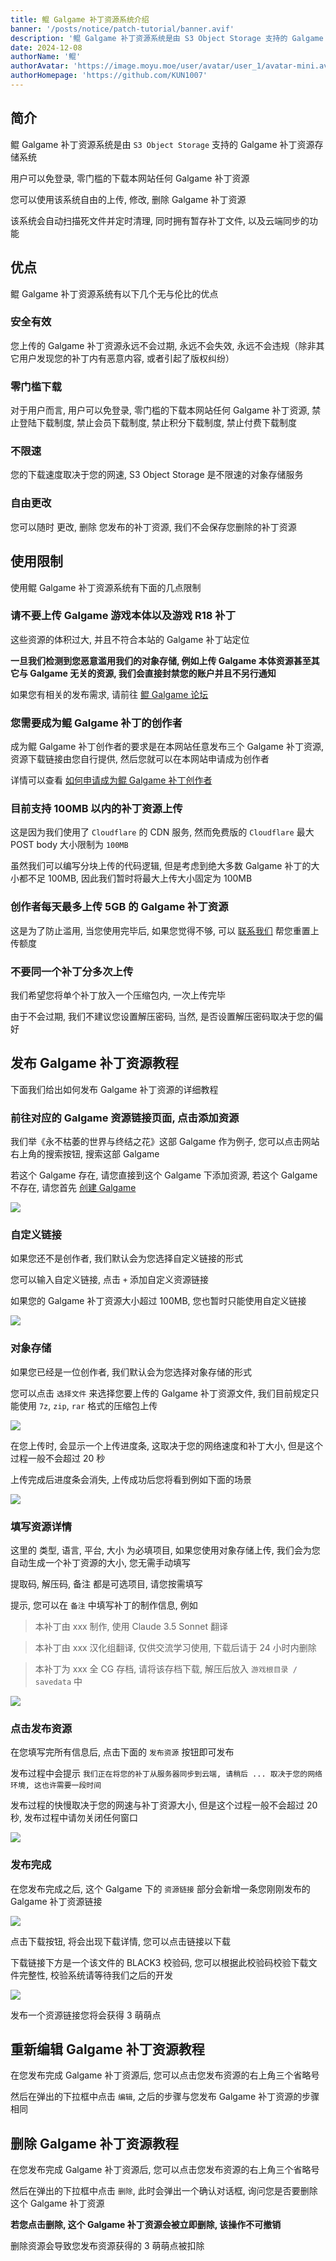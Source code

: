 ```yaml
---
title: 鲲 Galgame 补丁资源系统介绍
banner: '/posts/notice/patch-tutorial/banner.avif'
description: '鲲 Galgame 补丁资源系统是由 S3 Object Storage 支持的 Galgame 补丁资源存储系统, 目前支持 100MB 以内的 Galgame 补丁资源上传, 用户可以免登录, 零门槛的下载本网站任何 Galgame 补丁资源'
date: 2024-12-08
authorName: '鲲'
authorAvatar: 'https://image.moyu.moe/user/avatar/user_1/avatar-mini.avif'
authorHomepage: 'https://github.com/KUN1007'
---
```


## 简介

鲲 Galgame 补丁资源系统是由 `S3 Object Storage` 支持的 Galgame 补丁资源存储系统

用户可以免登录, 零门槛的下载本网站任何 Galgame 补丁资源

您可以使用该系统自由的上传, 修改, 删除 Galgame 补丁资源

该系统会自动扫描死文件并定时清理, 同时拥有暂存补丁文件, 以及云端同步的功能

## 优点

鲲 Galgame 补丁资源系统有以下几个无与伦比的优点

### 安全有效

您上传的 Galgame 补丁资源永远不会过期, 永远不会失效, 永远不会违规（除非其它用户发现您的补丁内有恶意内容, 或者引起了版权纠纷）

### 零门槛下载

对于用户而言, 用户可以免登录, 零门槛的下载本网站任何 Galgame 补丁资源, 禁止登陆下载制度, 禁止会员下载制度, 禁止积分下载制度, 禁止付费下载制度

### 不限速

您的下载速度取决于您的网速, S3 Object Storage 是不限速的对象存储服务

### 自由更改

您可以随时 更改, 删除 您发布的补丁资源, 我们不会保存您删除的补丁资源

## 使用限制

使用鲲 Galgame 补丁资源系统有下面的几点限制

### 请不要上传 Galgame 游戏本体以及游戏 R18 补丁

这些资源的体积过大, 并且不符合本站的 Galgame 补丁站定位

**一旦我们检测到您恶意滥用我们的对象存储, 例如上传 Galgame 本体资源甚至其它与 Galgame 无关的资源, 我们会直接封禁您的账户并且不另行通知**

如果您有相关的发布需求, 请前往 [鲲 Galgame 论坛](https://www.kungal.com)

### 您需要成为鲲 Galgame 补丁的创作者

成为鲲 Galgame 补丁创作者的要求是在本网站任意发布三个 Galgame 补丁资源, 资源下载链接由您自行提供, 然后您就可以在本网站申请成为创作者

详情可以查看 [如何申请成为鲲 Galgame 补丁创作者](/about/notice/apply)

### 目前支持 100MB 以内的补丁资源上传

这是因为我们使用了 `Cloudflare` 的 CDN 服务, 然而免费版的 `Cloudflare` 最大 POST body 大小限制为 `100MB`

虽然我们可以编写分块上传的代码逻辑, 但是考虑到绝大多数 Galgame 补丁的大小都不足 100MB, 因此我们暂时将最大上传大小固定为 100MB

### 创作者每天最多上传 5GB 的 Galgame 补丁资源

这是为了防止滥用, 当您使用完毕后, 如果您觉得不够, 可以 [联系我们](/about/notice/feedback) 帮您重置上传额度

### 不要同一个补丁分多次上传

我们希望您将单个补丁放入一个压缩包内, 一次上传完毕

由于不会过期, 我们不建议您设置解压密码, 当然, 是否设置解压密码取决于您的偏好

## 发布 Galgame 补丁资源教程

下面我们给出如何发布 Galgame 补丁资源的详细教程

### 前往对应的 Galgame 资源链接页面, 点击添加资源

我们举《永不枯萎的世界与终结之花》这部 Galgame 作为例子, 您可以点击网站右上角的搜索按钮, 搜索这部 Galgame

若这个 Galgame 存在, 请您直接到这个 Galgame 下添加资源, 若这个 Galgame 不存在, 请您首先 [创建 Galgame](/about/notice/galgame-tutorial)

![](/posts/notice/patch-tutorial/image1.avif)

### 自定义链接

如果您还不是创作者, 我们默认会为您选择自定义链接的形式

您可以输入自定义链接, 点击 `+` 添加自定义资源链接

如果您的 Galgame 补丁资源大小超过 100MB, 您也暂时只能使用自定义链接

![](/posts/notice/patch-tutorial/image2.avif)

### 对象存储

如果您已经是一位创作者, 我们默认会为您选择对象存储的形式

您可以点击 `选择文件` 来选择您要上传的 Galgame 补丁资源文件, 我们目前规定只能使用 `7z`, `zip`, `rar` 格式的压缩包上传

![](/posts/notice/patch-tutorial/image3.avif)

在您上传时, 会显示一个上传进度条, 这取决于您的网络速度和补丁大小, 但是这个过程一般不会超过 20 秒

上传完成后进度条会消失, 上传成功后您将看到例如下面的场景

![](/posts/notice/patch-tutorial/image4.avif)

### 填写资源详情

这里的 类型, 语言, 平台, 大小 为必填项目, 如果您使用对象存储上传, 我们会为您自动生成一个补丁资源的大小, 您无需手动填写

提取码, 解压码, 备注 都是可选项目, 请您按需填写

提示, 您可以在 `备注` 中填写补丁的制作信息, 例如

> 本补丁由 xxx 制作, 使用 Claude 3.5 Sonnet 翻译

> 本补丁由 xxx 汉化组翻译, 仅供交流学习使用, 下载后请于 24 小时内删除

> 本补丁为 xxx 全 CG 存档, 请将该存档下载, 解压后放入 `游戏根目录 / savedata` 中

![](/posts/notice/patch-tutorial/image5.avif)

### 点击发布资源

在您填写完所有信息后, 点击下面的 `发布资源` 按钮即可发布

发布过程中会提示 `我们正在将您的补丁从服务器同步到云端, 请稍后 ... 取决于您的网络环境, 这也许需要一段时间`

发布过程的快慢取决于您的网速与补丁资源大小, 但是这个过程一般不会超过 20 秒, 发布过程中请勿关闭任何窗口

![](/posts/notice/patch-tutorial/image6.avif)

### 发布完成

在您发布完成之后, 这个 Galgame 下的 `资源链接` 部分会新增一条您刚刚发布的 Galgame 补丁资源链接

![](/posts/notice/patch-tutorial/image7.avif)

点击下载按钮, 将会出现下载详情, 您可以点击链接以下载

下载链接下方是一个该文件的 BLACK3 校验码, 您可以根据此校验码校验下载文件完整性, 校验系统请等待我们之后的开发

![](/posts/notice/patch-tutorial/image8.avif)

发布一个资源链接您将会获得 3 萌萌点

## 重新编辑 Galgame 补丁资源教程

在您发布完成 Galgame 补丁资源后, 您可以点击您发布资源的右上角三个省略号

然后在弹出的下拉框中点击 `编辑`, 之后的步骤与您发布 Galgame 补丁资源的步骤相同

## 删除 Galgame 补丁资源教程

在您发布完成 Galgame 补丁资源后, 您可以点击您发布资源的右上角三个省略号

然后在弹出的下拉框中点击 `删除`, 此时会弹出一个确认对话框, 询问您是否要删除这个 Galgame 补丁资源

**若您点击删除, 这个 Galgame 补丁资源会被立即删除, 该操作不可撤销**

删除资源会导致您发布资源获得的 3 萌萌点被扣除
